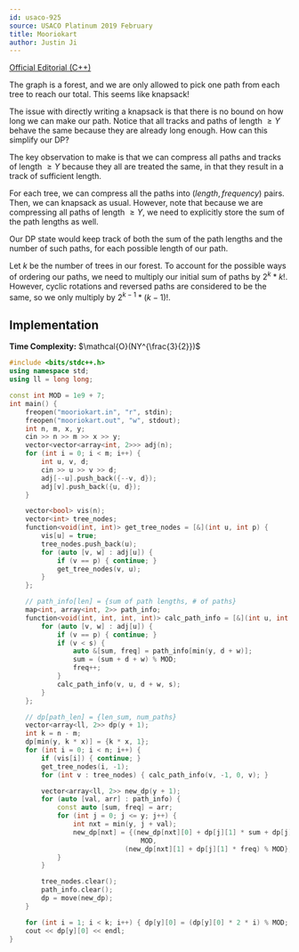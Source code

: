 ```yaml
---
id: usaco-925
source: USACO Platinum 2019 February
title: Mooriokart
author: Justin Ji
---
```


[Official Editorial (C++)](https://usaco.org/current/data/sol_mooriokart_platinum_feb19.html)

<Spoiler title = "Hint 1">

The graph is a forest, and we are only allowed to pick one path from each tree
to reach our total. This seems like knapsack!

The issue with directly writing a knapsack is that there is no bound on
how long we can make our path. Notice that all tracks and paths of length $\ge Y$
behave the same because they are already long enough. How can this simplify our DP?

</Spoiler>

<Spoiler title = "Explanation">

The key observation to make is that we can compress all paths and tracks of
length $\ge Y$ because they all are treated the same, in that they result in a
track of sufficient length.

For each tree, we can compress all the paths into $(length, frequency)$ pairs.
Then, we can knapsack as usual. However, note that because we are compressing
all paths of length $\ge Y$, we need to explicitly store the sum of the path
lengths as well.

Our DP state would keep track of both the sum of the path lengths and
the number of such paths, for each possible length of our path.

Let $k$ be the number of trees in our forest. To account for the possible ways
of ordering our paths, we need to multiply our initial sum of paths by
$2^{k} * k!$. However, cyclic rotations and reversed paths are considered
to be the same, so we only multiply by $2^{k - 1} * (k - 1)!$.

## Implementation

**Time Complexity:** $\mathcal{O}(NY^{\frac{3}{2}})$

<LanguageSection>
<CPPSection>

```cpp
#include <bits/stdc++.h>
using namespace std;
using ll = long long;

const int MOD = 1e9 + 7;
int main() {
	freopen("mooriokart.in", "r", stdin);
	freopen("mooriokart.out", "w", stdout);
	int n, m, x, y;
	cin >> n >> m >> x >> y;
	vector<vector<array<int, 2>>> adj(n);
	for (int i = 0; i < m; i++) {
		int u, v, d;
		cin >> u >> v >> d;
		adj[--u].push_back({--v, d});
		adj[v].push_back({u, d});
	}

	vector<bool> vis(n);
	vector<int> tree_nodes;
	function<void(int, int)> get_tree_nodes = [&](int u, int p) {
		vis[u] = true;
		tree_nodes.push_back(u);
		for (auto [v, w] : adj[u]) {
			if (v == p) { continue; }
			get_tree_nodes(v, u);
		}
	};

    // path_info[len] = {sum of path lengths, # of paths}
	map<int, array<int, 2>> path_info;
	function<void(int, int, int, int)> calc_path_info = [&](int u, int p, int d, int s) {
		for (auto [v, w] : adj[u]) {
			if (v == p) { continue; }
			if (v < s) {
				auto &[sum, freq] = path_info[min(y, d + w)];
				sum = (sum + d + w) % MOD;
				freq++;
			}
			calc_path_info(v, u, d + w, s);
		}
	};

    // dp[path_len] = {len_sum, num_paths}
	vector<array<ll, 2>> dp(y + 1);
	int k = n - m;
	dp[min(y, k * x)] = {k * x, 1};
	for (int i = 0; i < n; i++) {
		if (vis[i]) { continue; }
		get_tree_nodes(i, -1);
		for (int v : tree_nodes) { calc_path_info(v, -1, 0, v); }

		vector<array<ll, 2>> new_dp(y + 1);
		for (auto [val, arr] : path_info) {
			const auto [sum, freq] = arr;
			for (int j = 0; j <= y; j++) {
				int nxt = min(y, j + val);
				new_dp[nxt] = {(new_dp[nxt][0] + dp[j][1] * sum + dp[j][0] * freq) %
				                 MOD,
				             (new_dp[nxt][1] + dp[j][1] * freq) % MOD};
			}
		}

		tree_nodes.clear();
		path_info.clear();
		dp = move(new_dp);
	}

	for (int i = 1; i < k; i++) { dp[y][0] = (dp[y][0] * 2 * i) % MOD; }
	cout << dp[y][0] << endl;
}
```

</CPPSection>
</LanguageSection>

</Spoiler>
